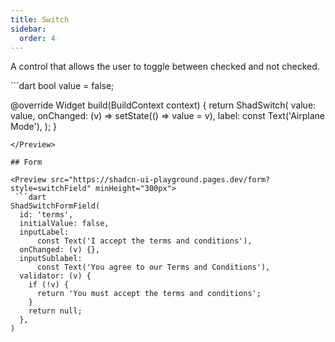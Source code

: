 ```yaml
---
title: Switch
sidebar:
  order: 4
---
```


A control that allows the user to toggle between checked and not checked.

<Preview src="https://shadcn-ui-playground.pages.dev/switch">
 ```dart
bool value = false;

@override
Widget build(BuildContext context) {
  return ShadSwitch(
    value: value,
    onChanged: (v) => setState(() => value = v),
    label: const Text('Airplane Mode'),
  );
}
```
</Preview>

## Form

<Preview src="https://shadcn-ui-playground.pages.dev/form?style=switchField" minHeight="300px">
 ```dart
ShadSwitchFormField(
  id: 'terms',
  initialValue: false,
  inputLabel:
      const Text('I accept the terms and conditions'),
  onChanged: (v) {},
  inputSublabel:
      const Text('You agree to our Terms and Conditions'),
  validator: (v) {
    if (!v) {
      return 'You must accept the terms and conditions';
    }
    return null;
  },
)
```
</Preview>
